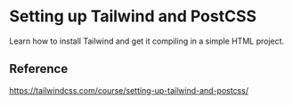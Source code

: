 
<Meta
  title="Tailwind/DesigningWithTailwind/01-getting-up-and-running/01-setting-up-tailwind-and-postcss"
  component={SettingUpTailwind}
/>

# Setting up Tailwind and PostCSS

Learn how to install Tailwind and get it compiling in a simple HTML project.

## Reference

https://tailwindcss.com/course/setting-up-tailwind-and-postcss/

<Preview>
  <Story name="Title">
    <TailwindSample title={text("Title Attribute", "Title")}></TailwindSample>
  </Story>
</Preview>
